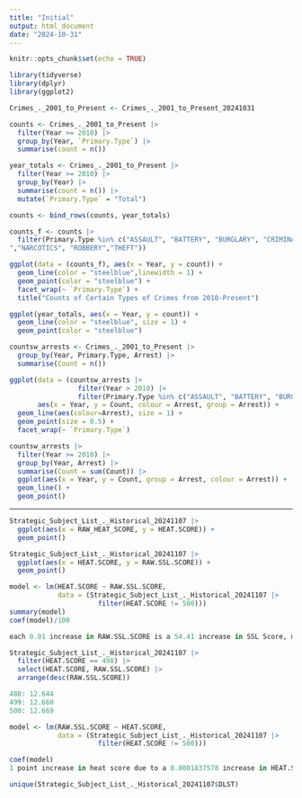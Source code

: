 ```yaml
---
title: "Initial"
output: html_document
date: "2024-10-31"
---
```


```r
knitr::opts_chunk$set(echo = TRUE)
```

```r
library(tidyverse)
library(dplyr)
library(ggplot2)
```

```r
Crimes_._2001_to_Present <- Crimes_._2001_to_Present_20241031
```

```r
counts <- Crimes_._2001_to_Present |>
  filter(Year >= 2010) |>
  group_by(Year, `Primary.Type`) |>
  summarise(count = n())
```

```r
year_totals <- Crimes_._2001_to_Present |>
  filter(Year >= 2010) |>
  group_by(Year) |>
  summarise(count = n()) |>
  mutate(`Primary.Type` = "Total")
```

```r
counts <- bind_rows(counts, year_totals)
```

```r
counts_f <- counts |>
  filter(Primary.Type %in% c("ASSAULT", "BATTERY", "BURGLARY", "CRIMINAL DAMAGE","MOTOR VEHICLE THEFT
","NARCOTICS", "ROBBERY","THEFT"))

ggplot(data = (counts_f), aes(x = Year, y = count)) +
  geom_line(color = "steelblue",linewidth = 1) +
  geom_point(color = "steelblue") +
  facet_wrap(~ `Primary.Type`) +
  title("Counts of Certain Types of Crimes from 2010-Present")
```

```r
ggplot(year_totals, aes(x = Year, y = count)) +
  geom_line(color = "steelblue", size = 1) +
  geom_point(color = "steelblue")
```

```r
countsw_arrests <- Crimes_._2001_to_Present |>
  group_by(Year, Primary.Type, Arrest) |>
  summarise(Count = n())
```

```r
ggplot(data = (countsw_arrests |>
                 filter(Year > 2010) |>
                 filter(Primary.Type %in% c("ASSAULT", "BATTERY", "BURGLARY", "CRIMINAL DAMAGE","MOTOR VEHICLE THEFT","NARCOTICS", "ROBBERY","THEFT"))), 
       aes(x = Year, y = Count, colour = Arrest, group = Arrest)) +
  geom_line(aes(colour=Arrest), size = 1) +
  geom_point(size = 0.5) +
  facet_wrap(~ `Primary.Type`)
```

```r
countsw_arrests |>
  filter(Year >= 2010) |>
  group_by(Year, Arrest) |>
  summarise(Count = sum(Count)) |>
  ggplot(aes(x = Year, y = Count, group = Arrest, colour = Arrest)) +
  geom_line() +
  geom_point()
```

-------------------------
```r
Strategic_Subject_List_._Historical_20241107 |>
  ggplot(aes(x = RAW_HEAT_SCORE, y = HEAT.SCORE)) +
  geom_point()
```
```r
Strategic_Subject_List_._Historical_20241107 |>
  ggplot(aes(x = HEAT.SCORE, y = RAW.SSL.SCORE)) +
  geom_point()
```

```r
model <- lm(HEAT.SCORE ~ RAW.SSL.SCORE, 
            data = (Strategic_Subject_List_._Historical_20241107 |>
                      filter(HEAT.SCORE != 500)))
summary(model)
coef(model)/100

each 0.01 increase in RAW.SSL.SCORE is a 54.41 increase in SSL Score, maxed at 500
```

```r
Strategic_Subject_List_._Historical_20241107 |>
  filter(HEAT.SCORE == 498) |>
  select(HEAT.SCORE, RAW.SSL.SCORE) |>
  arrange(desc(RAW.SSL.SCORE))

488: 12.644
499: 12.660
500: 12.669
```

```r
model <- lm(RAW.SSL.SCORE ~ HEAT.SCORE, 
            data = (Strategic_Subject_List_._Historical_20241107 |>
                      filter(HEAT.SCORE != 500)))

coef(model)
1 point increase in heat score due to a 0.0001837578 increase in HEAT.SCORE
```

```r
unique(Strategic_Subject_List_._Historical_20241107$DLST)
```

